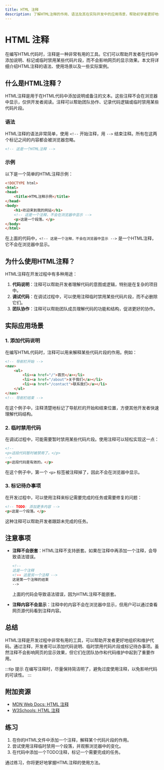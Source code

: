 ```yaml
---
title: HTML 注释
description: 了解HTML注释的作用、语法及其在实际开发中的应用场景，帮助初学者更好地组织和维护代码。
---
```


# HTML 注释

在编写HTML代码时，注释是一种非常有用的工具。它们可以帮助开发者在代码中添加说明、标记或临时禁用某些代码片段，而不会影响网页的显示效果。本文将详细介绍HTML注释的语法、使用场景以及一些实际案例。

## 什么是HTML注释？

HTML注释是用于在HTML代码中添加说明或备注的文本。这些注释不会在浏览器中显示，仅供开发者阅读。注释可以帮助团队协作、记录代码逻辑或临时禁用某些代码片段。

### 语法

HTML注释的语法非常简单，使用 `<!--` 开始注释，用 `-->` 结束注释。所有在这两个标记之间的内容都会被浏览器忽略。

```html
<!-- 这是一个HTML注释 -->
```

### 示例

以下是一个简单的HTML注释示例：

```html
<!DOCTYPE html>
<html>
<head>
    <title>HTML注释示例</title>
</head>
<body>
    <h1>欢迎来到我的网站</h1>
    <!-- 这是一个注释，不会在浏览器中显示 -->
    <p>这是一个段落。</p>
</body>
</html>
```

在上面的代码中，`<!-- 这是一个注释，不会在浏览器中显示 -->` 是一个HTML注释，它不会在浏览器中显示。

## 为什么使用HTML注释？

HTML注释在开发过程中有多种用途：

1. **代码说明**：注释可以帮助开发者理解代码的意图或逻辑，特别是在复杂的项目中。
2. **调试代码**：在调试过程中，可以使用注释临时禁用某些代码片段，而不必删除它们。
3. **团队协作**：注释可以帮助团队成员理解代码的功能和结构，促进更好的协作。

## 实际应用场景

### 1. 添加代码说明

在编写HTML代码时，注释可以用来解释某些代码片段的作用。例如：

```html
<!-- 导航栏开始 -->
<nav>
    <ul>
        <li><a href="/">首页</a></li>
        <li><a href="/about">关于我们</a></li>
        <li><a href="/contact">联系我们</a></li>
    </ul>
</nav>
<!-- 导航栏结束 -->
```

在这个例子中，注释清楚地标记了导航栏的开始和结束位置，方便其他开发者快速理解代码结构。

### 2. 临时禁用代码

在调试过程中，可能需要暂时禁用某些代码片段。使用注释可以轻松实现这一点：

```html
<!--
<p>这段代码暂时被禁用了。</p>
-->
<p>这段代码是有效的。</p>
```

在这个例子中，第一个 `<p>` 标签被注释掉了，因此不会在浏览器中显示。

### 3. 标记待办事项

在开发过程中，可以使用注释来标记需要完成的任务或需要修复的问题：

```html
<!-- TODO: 添加更多内容 -->
<p>这是一个段落。</p>
```

这种注释可以帮助开发者跟踪未完成的任务。

## 注意事项

- **注释不会嵌套**：HTML注释不支持嵌套。如果在注释中再添加一个注释，会导致语法错误。
  
  ```html
  <!-- 
  这是一个注释
  <!-- 这是另一个注释 -->
  这是第一个注释的结束
  -->
  ```

  上面的代码会导致语法错误，因为HTML注释不能嵌套。

- **注释内容不会显示**：注释中的内容不会在浏览器中显示，但用户可以通过查看网页源代码看到注释内容。

## 总结

HTML注释是开发过程中非常有用的工具，可以帮助开发者更好地组织和维护代码。通过注释，开发者可以添加代码说明、临时禁用代码片段或标记待办事项。虽然注释不会影响网页的显示效果，但它们在团队协作和代码维护中起到了重要作用。

:::tip 提示
在编写注释时，尽量保持简洁明了，避免过度使用注释，以免影响代码的可读性。
:::

## 附加资源

- [MDN Web Docs: HTML 注释](https://developer.mozilla.org/zh-CN/docs/Web/HTML/Element/comment)
- [W3Schools: HTML 注释](https://www.w3schools.com/html/html_comments.asp)

## 练习

1. 在你的HTML文件中添加一个注释，解释某个代码片段的作用。
2. 尝试使用注释临时禁用一个段落，并观察浏览器中的变化。
3. 在代码中添加一个TODO注释，标记一个需要完成的任务。

通过练习，你将更好地掌握HTML注释的使用方法。
